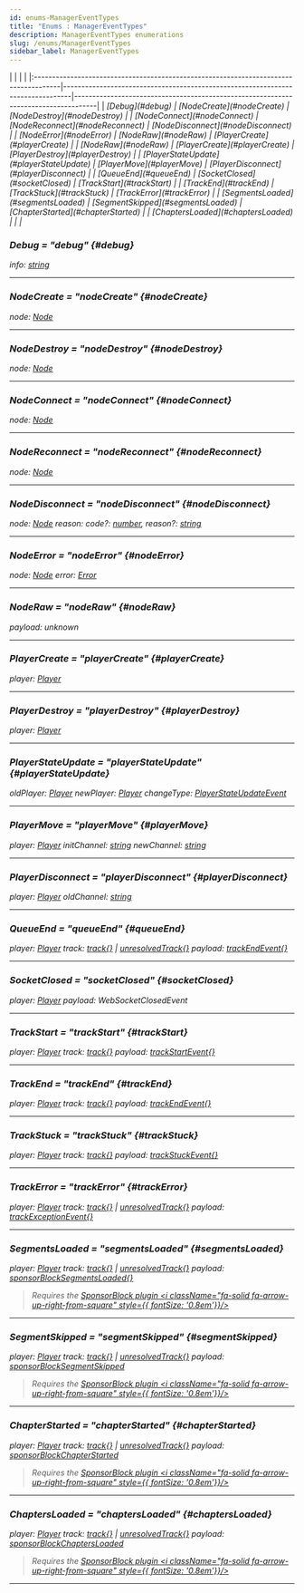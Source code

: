 ```yaml
---
id: enums-ManagerEventTypes
title: "Enums : ManagerEventTypes"
description: ManagerEventTypes enumerations
slug: /enums/ManagerEventTypes
sidebar_label: ManagerEventTypes
---
```



<Tabs>
	<TabItem value="npm" label="Enumeration members" default>
        |                                                                                      |                                                                                |                                                                                    |
        |:-------------------------------------------------------------------------------------|--------------------------------------------------------------------------------|------------------------------------------------------------------------------------|
        | <i className="fa-solid fa-bars-staggered" /> [Debug](#debug)                         | <i className="fa-solid fa-bars-staggered" /> [NodeCreate](#nodeCreate)         | <i className="fa-solid fa-bars-staggered" /> [NodeDestroy](#nodeDestroy)           |
        | <i className="fa-solid fa-bars-staggered" /> [NodeConnect](#nodeConnect)             | <i className="fa-solid fa-bars-staggered" /> [NodeReconnect](#nodeReconnect)   | <i className="fa-solid fa-bars-staggered" /> [NodeDisconnect](#nodeDisconnect)     |
        | <i className="fa-solid fa-bars-staggered" /> [NodeError](#nodeError)                 | <i className="fa-solid fa-bars-staggered" /> [NodeRaw](#nodeRaw)               | <i className="fa-solid fa-bars-staggered" /> [PlayerCreate](#playerCreate)         |
        | <i className="fa-solid fa-bars-staggered" /> [NodeRaw](#nodeRaw)                     | <i className="fa-solid fa-bars-staggered" /> [PlayerCreate](#playerCreate)     | <i className="fa-solid fa-bars-staggered" /> [PlayerDestroy](#playerDestroy)       |
        | <i className="fa-solid fa-bars-staggered" /> [PlayerStateUpdate](#playerStateUpdate) | <i className="fa-solid fa-bars-staggered" /> [PlayerMove](#playerMove)         | <i className="fa-solid fa-bars-staggered" /> [PlayerDisconnect](#playerDisconnect) |
        | <i className="fa-solid fa-bars-staggered" /> [QueueEnd](#queueEnd)                   | <i className="fa-solid fa-bars-staggered" /> [SocketClosed](#socketClosed)     | <i className="fa-solid fa-bars-staggered" /> [TrackStart](#trackStart)             |
        | <i className="fa-solid fa-bars-staggered" /> [TrackEnd](#trackEnd)                   | <i className="fa-solid fa-bars-staggered" /> [TrackStuck](#trackStuck)         | <i className="fa-solid fa-bars-staggered" /> [TrackError](#trackError)             |
        | <i className="fa-solid fa-bars-staggered" /> [SegmentsLoaded](#segmentsLoaded)       | <i className="fa-solid fa-bars-staggered" /> [SegmentSkipped](#segmentsLoaded) | <i className="fa-solid fa-bars-staggered" /> [ChapterStarted](#chapterStarted)     |
        | <i className="fa-solid fa-bars-staggered" /> [ChaptersLoaded](#chaptersLoaded)       |                                                                                |                                                                                    |
	</TabItem>
</Tabs>

### Debug = "debug" {#debug}

<span className="info badge">info: [string](https://developer.mozilla.org/en-US/docs/Web/JavaScript/Reference/Global_Objects/String)</span>

---

### NodeCreate = "nodeCreate" {#nodeCreate}

<span className="info badge">node: [Node](../Classes/Node.mdx)</span>

---

### NodeDestroy = "nodeDestroy" {#nodeDestroy}

<span className="info badge">node: [Node](../Classes/Node.mdx)</span>

---

### NodeConnect = "nodeConnect" {#nodeConnect}

<span className="info badge">node: [Node](../Classes/Node.mdx)</span>

---

### NodeReconnect = "nodeReconnect" {#nodeReconnect}

<span className="info badge">node: [Node](../Classes/Node.mdx)</span>

---

### NodeDisconnect = "nodeDisconnect" {#nodeDisconnect}

<span className="info badge">node: [Node](../Classes/Node.mdx)</span> <span className="info badge">reason: code?: [number](https://developer.mozilla.org/en-US/docs/Web/JavaScript/Reference/Global_Objects/Number), reason?: [string](https://developer.mozilla.org/en-US/docs/Web/JavaScript/Reference/Global_Objects/String)</span>

---

### NodeError = "nodeError" {#nodeError}

<span className="info badge">node: [Node](../Classes/Node.mdx)</span> <span className="info badge">error: [Error](https://developer.mozilla.org/en-US/docs/Web/JavaScript/Reference/Global_Objects/Error)</span>

---

### NodeRaw = "nodeRaw" {#nodeRaw}

<span className="info badge">payload: unknown</span>

---

### PlayerCreate = "playerCreate" {#playerCreate}

<span className="info badge">player: [Player](../Classes/Player.mdx)</span>

---

### PlayerDestroy = "playerDestroy" {#playerDestroy}

<span className="info badge">player: [Player](../Classes/Player.mdx)</span>

---

### PlayerStateUpdate = "playerStateUpdate" {#playerStateUpdate}

<span className="info badge">oldPlayer: [Player](../Classes/Player.mdx)</span> <span className="info badge">newPlayer: [Player](../Classes/Player.mdx)</span> <span className="info badge">changeType: [PlayerStateUpdateEvent](../Typedefs/Player/playerStateUpdate.mdx#playerStateUpdate)</span>

---

### PlayerMove = "playerMove" {#playerMove}

<span className="info badge">player: [Player](../Classes/Player.mdx)</span> <span className="info badge">initChannel: [string](https://developer.mozilla.org/en-US/docs/Web/JavaScript/Reference/Global_Objects/String)</span> <span className="info badge">newChannel: [string](https://developer.mozilla.org/en-US/docs/Web/JavaScript/Reference/Global_Objects/String)</span>

---

### PlayerDisconnect = "playerDisconnect" {#playerDisconnect}

<span className="info badge">player: [Player](../Classes/Player.mdx)</span> <span className="info badge">oldChannel: [string](https://developer.mozilla.org/en-US/docs/Web/JavaScript/Reference/Global_Objects/String)</span>

---

### QueueEnd = "queueEnd" {#queueEnd}

<span className="info badge">player: [Player](../Classes/Player.mdx)</span> <span className="info badge">track: [track{}](../Typedefs/Track/trackOptions.mdx#trackOptions) | [unresolvedTrack{}](../Typedefs/Track/unresolvedTrack.mdx#unresolvedTrack.mdx) </span> <span className="info badge">payload: [trackEndEvent{}](../Typedefs/Track/trackEndEvent.mdx#trackEndEvent)</span>

---

### SocketClosed = "socketClosed" {#socketClosed}

<span className="info badge">player: [Player](../Classes/Player.mdx)</span> <span className="info badge">payload: WebSocketClosedEvent</span>

---

### TrackStart = "trackStart" {#trackStart}

<span className="info badge">player: [Player](../Classes/Player.mdx)</span> <span className="info badge">track: [track{}](../Typedefs/Track/trackOptions.mdx#trackOptions) </span> <span className="info badge">payload: [trackStartEvent{}](../Typedefs/Track/trackStartEvent.mdx#trackStartEvent)</span>

---

### TrackEnd = "trackEnd" {#trackEnd}

<span className="info badge">player: [Player](../Classes/Player.mdx)</span> <span className="info badge">track: [track{}](../Typedefs/Track/trackOptions.mdx#trackOptions)</span> <span className="info badge">payload: [trackEndEvent{}](../Typedefs/Track/trackEndEvent.mdx#trackEndEvent)</span>

---

### TrackStuck = "trackStuck" {#trackStuck}

<span className="info badge">player: [Player](../Classes/Player.mdx)</span> <span className="info badge">track: [track{}](../Typedefs/Track/trackOptions.mdx#trackOptions)</span> <span className="info badge">payload: [trackStuckEvent{}](../Typedefs/Track/trackStuckEvent.mdx#trackStuckEvent)</span>

---

### TrackError = "trackError" {#trackError}

<span className="info badge">player: [Player](../Classes/Player.mdx)</span> <span className="info badge">track: [track{}](../Typedefs/Track/trackOptions.mdx#trackOptions) | [unresolvedTrack{}](../Typedefs/Track/unresolvedTrack.mdx#unresolvedTrack.mdx)</span> <span className="info badge">payload: [trackExceptionEvent{}](../Typedefs/Track/trackExceptionEvent.mdx#trackExceptionEvent)</span>

---

### SegmentsLoaded = "segmentsLoaded" {#segmentsLoaded}

<span className="info badge">player: [Player](../Classes/Player.mdx)</span> <span className="info badge">track: [track{}](../Typedefs/Track/trackOptions.mdx#trackOptions) | [unresolvedTrack{}](../Typedefs/Track/unresolvedTrack.mdx#unresolvedTrack.mdx)</span> <span className="info badge">payload:  [sponsorBlockSegmentsLoaded{}](../Typedefs/SponsorBlock/sponsorBlockSegmentsLoaded.mdx#sponsorBlockSegmentsLoaded)</span>

> Requires the [SponsorBlock plugin <i className="fa-solid fa-arrow-up-right-from-square" style={{ fontSize: '0.8em'}}/>](https://github.com/topi314/Sponsorblock-Plugin)

---

### SegmentSkipped = "segmentSkipped" {#segmentSkipped}

<span className="info badge">player: [Player](../Classes/Player.mdx)</span> <span className="info badge">track: [track{}](../Typedefs/Track/trackOptions.mdx#trackOptions) | [unresolvedTrack{}](../Typedefs/Track/unresolvedTrack.mdx#unresolvedTrack.mdx)</span> <span className="info badge">payload: [sponsorBlockSegmentSkipped](../Typedefs/SponsorBlock/sponsorBlockSegmentSkipped.mdx#sponsorBlockSegmentSkipped)</span>

> Requires the [SponsorBlock plugin <i className="fa-solid fa-arrow-up-right-from-square" style={{ fontSize: '0.8em'}}/>](https://github.com/topi314/Sponsorblock-Plugin)

---

### ChapterStarted = "chapterStarted" {#chapterStarted}

<span className="info badge">player: [Player](../Classes/Player.mdx)</span> <span className="info badge">track: [track{}](../Typedefs/Track/trackOptions.mdx#trackOptions) | [unresolvedTrack{}](../Typedefs/Track/unresolvedTrack.mdx#unresolvedTrack.mdx)</span> <span className="info badge">payload: [sponsorBlockChapterStarted](../Typedefs/SponsorBlock/sponsorBlockChapterStarted.mdx#sponsorBlockChapterStarted)</span>

> Requires the [SponsorBlock plugin <i className="fa-solid fa-arrow-up-right-from-square" style={{ fontSize: '0.8em'}}/>](https://github.com/topi314/Sponsorblock-Plugin)

---

### ChaptersLoaded = "chaptersLoaded" {#chaptersLoaded}

<span className="info badge">player: [Player](../Classes/Player.mdx)</span> <span className="info badge">track: [track{}](../Typedefs/Track/trackOptions.mdx#trackOptions) | [unresolvedTrack{}](../Typedefs/Track/unresolvedTrack.mdx#unresolvedTrack.mdx)</span> <span className="info badge">payload: [sponsorBlockChaptersLoaded](../Typedefs/SponsorBlock/.mdx#sponsorBlockChaptersLoaded)</span>

> Requires the [SponsorBlock plugin <i className="fa-solid fa-arrow-up-right-from-square" style={{ fontSize: '0.8em'}}/>](https://github.com/topi314/Sponsorblock-Plugin)

---